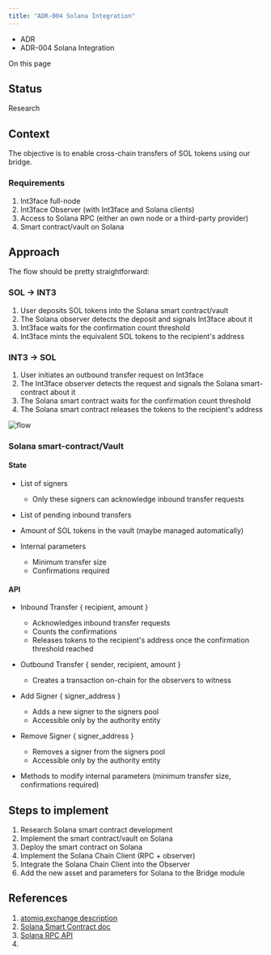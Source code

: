 ```yaml
---
title: "ADR-004 Solana Integration"
---
```


* ADR
* ADR-004 Solana Integration

On this page

## Status[​](#status "Direct link to Status")

Research

## Context[​](#context "Direct link to Context")

The objective is to enable cross-chain transfers of SOL tokens using our bridge.

### Requirements[​](#requirements "Direct link to Requirements")

1. Int3face full-node
2. Int3face Observer (with Int3face and Solana clients)
3. Access to Solana RPC (either an own node or a third-party provider)
4. Smart contract/vault on Solana

## Approach[​](#approach "Direct link to Approach")

The flow should be pretty straightforward:

### SOL -> INT3[​](#sol---int3 "Direct link to SOL -> INT3")

1. User deposits SOL tokens into the Solana smart contract/vault
2. The Solana observer detects the deposit and signals Int3face about it
3. Int3face waits for the confirmation count threshold
4. Int3face mints the equivalent SOL tokens to the recipient's address

### INT3 -> SOL[​](#int3---sol "Direct link to INT3 -> SOL")

1. User initiates an outbound transfer request on Int3face
2. The Int3face observer detects the request and signals the Solana smart-contract about it
3. The Solana smart contract waits for the confirmation count threshold
4. The Solana smart contract releases the tokens to the recipient's address

![flow](/docs/assets/images/adr004_inbound_outbound_flow-a0e53e8d6ee96cda779ff9c127078bde.png)

### Solana smart-contract/Vault[​](#solana-smart-contractvault "Direct link to Solana smart-contract/Vault")

#### State[​](#state "Direct link to State")

* List of signers
  * Only these signers can acknowledge inbound transfer requests

* List of pending inbound transfers

* Amount of SOL tokens in the vault (maybe managed automatically)

* Internal parameters

  * Minimum transfer size
  * Confirmations required

#### API[​](#api "Direct link to API")

* Inbound Transfer \{ recipient, amount }

  * Acknowledges inbound transfer requests
  * Counts the confirmations
  * Releases tokens to the recipient's address once the confirmation threshold reached

* Outbound Transfer \{ sender, recipient, amount }
  * Creates a transaction on-chain for the observers to witness

* Add Signer \{ signer\_address }

  * Adds a new signer to the signers pool
  * Accessible only by the authority entity

* Remove Signer \{ signer\_address }

  * Removes a signer from the signers pool
  * Accessible only by the authority entity

* Methods to modify internal parameters (minimum transfer size, confirmations required)

## Steps to implement[​](#steps-to-implement "Direct link to Steps to implement")

1. Research Solana smart contract development
2. Implement the smart contract/vault on Solana
3. Deploy the smart contract on Solana
4. Implement the Solana Chain Client (RPC + observer)
5. Integrate the Solana Chain Client into the Observer
6. Add the new asset and parameters for Solana to the Bridge module

## References[​](#references "Direct link to References")

1. [atomiq.exchange description](https://docs.atomiq.exchange/)
2. [Solana Smart Contract doc](https://solana.com/docs/core/programs)
3. [Solana RPC API](https://solana.com/docs/rpc)
4.
